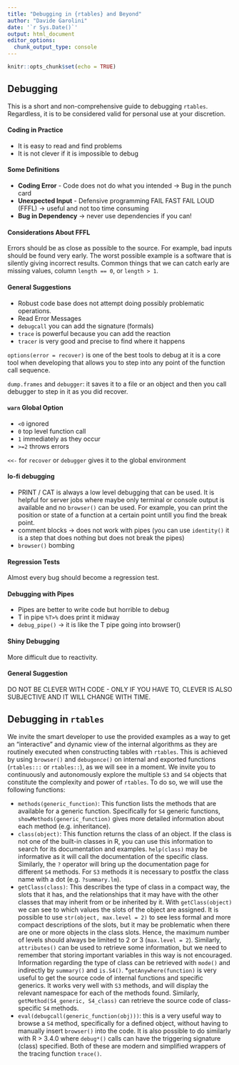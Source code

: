 ```yaml
---
title: "Debugging in {rtables} and Beyond"
author: "Davide Garolini"
date: '`r Sys.Date()`'
output: html_document
editor_options:
  chunk_output_type: console
---
```


```r
knitr::opts_chunk$set(echo = TRUE)
```

## Debugging

This is a short and non-comprehensive guide to debugging `rtables`. Regardless, it is to be considered valid for personal use at your discretion.

#### Coding in Practice

* It is easy to read and find problems
* It is not clever if it is impossible to debug

#### Some Definitions

* __Coding Error__ - Code does not do what you intended -> Bug in the punch card
* __Unexpected Input__ - Defensive programming FAIL FAST FAIL LOUD (FFFL) -> useful and not too time consuming
* __Bug in Dependency__ -> never use dependencies if you can!

#### Considerations About FFFL

Errors should be as close as possible to the source. For example, bad inputs should be found very early. The worst possible example is a software that is silently giving incorrect results. Common things that we can catch early are missing values, column `length == 0`,  or `length > 1`.

#### General Suggestions

* Robust code base does not attempt doing possibly problematic operations.
* Read Error Messages
* `debugcall` you can add the signature (formals)
* `trace` is powerful because you can add the reaction
* `tracer` is very good and precise to find where it happens

`options(error = recover)` is one of the best tools to debug at it is a core tool when developing that allows you to step into any point of the function call sequence.

`dump.frames` and `debugger`: it saves it to a file or an object and then you call debugger to step in it
as you did recover.

#### `warn` Global Option

- `<0` ignored
- `0` top level function call
- `1` immediately as they occur
- `>=2` throws errors

`<<-` for `recover` or `debugger` gives it to the global environment

#### lo-fi debugging

* PRINT / CAT is always a low level debugging that can be used. It is helpful for server jobs where maybe only terminal or console output is available and no `browser()` can be used. For example, you can print the position or state of a function at a certain point untill you find the break point.
* comment blocks -> does not work with pipes (you can use `identity()` it is a step that does nothing but does not break the pipes)
* `browser()` bombing

#### Regression Tests

Almost every bug should become a regression test.

#### Debugging with Pipes

* Pipes are better to write code but horrible to debug
* T in pipe `%T>%` does print it midway
* `debug_pipe()` -> it is like the T pipe going into browser()

#### Shiny Debugging

More difficult due to reactivity.

#### General Suggestion

DO NOT BE CLEVER WITH CODE - ONLY IF YOU HAVE TO, CLEVER IS ALSO SUBJECTIVE AND IT WILL CHANGE WITH TIME.

## Debugging in `rtables`

We invite the smart developer to use the provided examples as a way to get an "interactive" and dynamic view of the internal algorithms as they are routinely executed when constructing tables with `rtables`. This is achieved by using `browser()` and `debugonce()` on internal and exported functions (`rtables:::` or `rtables::`), as we will see in a moment. We invite you to continuously and autonomously explore the multiple `S3` and `S4` objects that constitute the complexity and power of `rtables`. To do so, we will use the following functions:

* `methods(generic_function)`: This function lists the methods that are available for a generic function. Specifically for `S4` generic functions, `showMethods(generic_function)` gives more detailed information about each method (e.g. inheritance).
* `class(object)`: This function returns the class of an object. If the class is not one of the built-in classes in R, you can use this information to search for its documentation and examples. `help(class)` may be informative as it will call the documentation of the specific class. Similarly, the `?` operator will bring up the documentation page for different `S4` methods. For `S3` methods it is necessary to postfix the class name with a dot (e.g. `?summary.lm`).
* `getClass(class)`: This describes the type of class in a compact way, the slots that it has, and the relationships that it may have with the other classes that may inherit from or be inherited by it. With `getClass(object)` we can see to which values the slots of the object are assigned. It is possible to use `str(object, max.level = 2)` to see less formal and more compact descriptions of the slots, but it may be problematic when there are one or more objects in the class slots. Hence, the maximum number of levels should always be limited to 2 or 3 (`max.level = 2`). Similarly, `attributes()` can be used to retrieve some information, but we need to remember that storing important variables in this way is not encouraged. Information regarding the type of class can be retrieved with `mode()` and indirectly by `summary()` and `is.S4()`.
*`getAnywhere(function)` is very useful to get the source code of internal functions and specific generics. It works very well with `S3` methods, and will display the relevant namespace for each of the methods found. Similarly, `getMethod(S4_generic, S4_class)` can retrieve the source code of class-specific `S4` methods.
* `eval(debugcall(generic_function(obj)))`: this is a very useful way to browse a `S4` method, specifically for a defined object, without having to manually insert `browser()` into the code. It is also possible to do similarly with R > 3.4.0 where `debug*()` calls can have the triggering signature (class) specified. Both of these are modern and simplified wrappers of the tracing function `trace()`.
